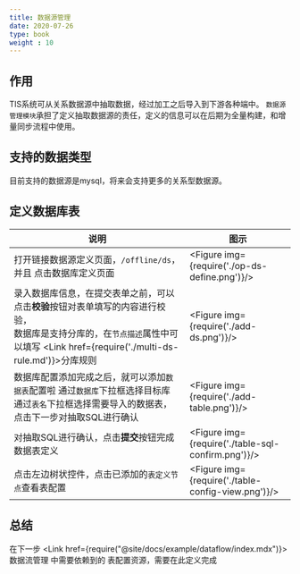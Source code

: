 ```yaml
---
title: 数据源管理
date: 2020-07-26
type: book
weight : 10
---
```



## 作用

TIS系统可从关系数据源中抽取数据，经过加工之后导入到下游各种端中。 `数据源管理模块`承担了定义抽取数据源的责任，定义的信息可以在后期为全量构建，和增量同步流程中使用。

##  支持的数据类型

目前支持的数据源是mysql，将来会支持更多的关系型数据源。

## 定义数据库表

|说明|图示|
|----|---|
| 打开链接数据源定义页面，`/offline/ds`， 并且 点击数据库定义页面| <Figure img={require('./op-ds-define.png')}/> |
| 录入数据库信息，在提交表单之前，可以点击**校验**按钮对表单填写的内容进行校验，<br/> 数据库是支持分库的，在`节点描述`属性中可以填写 <Link href={require('./multi-ds-rule.md')}>分库规则</Link>| <Figure img={require('./add-ds.png')}/> |
| 数据库配置添加完成之后，就可以添加`数据表`配置啦 通过`数据库`下拉框选择目标库 通过`表名`下拉框选择需要导入的数据表，点击下一步对抽取SQL进行确认 | <Figure img={require('./add-table.png')}/>  |
| 对抽取SQL进行确认，点击**提交**按钮完成数据表定义 |  <Figure img={require('./table-sql-confirm.png')}/>|
| 点击左边树状控件，点击已添加的`表定义节点`查看表配置 | <Figure img={require('./table-config-view.png')}/>  |


## 总结


在下一步 <Link href={require("@site/docs/example/dataflow/index.mdx")}>数据流管理</Link> 中需要依赖到的 表配置资源，需要在此定义完成



